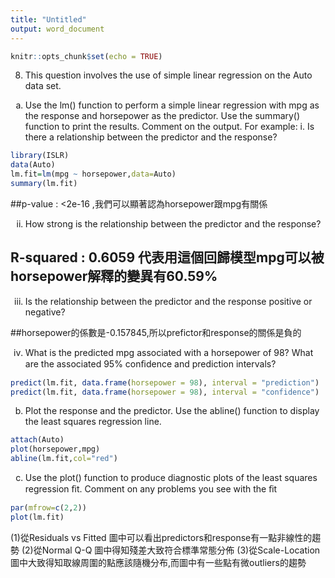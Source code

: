 ```yaml
---
title: "Untitled"
output: word_document
---
```


```r
knitr::opts_chunk$set(echo = TRUE)
```

8. This question involves the use of simple linear regression on the Auto data set.
  (a) Use the lm() function to perform a simple linear regression with mpg as the response and horsepower as the predictor. Use the summary() function to print the results. Comment on the output. For example:
    i. Is there a relationship between the predictor and the response? 
```r
library(ISLR)
data(Auto)
lm.fit=lm(mpg ~ horsepower,data=Auto)
summary(lm.fit)
```
##p-value : <2e-16 ,我們可以顯著認為horsepower跟mpg有關係



  
  ii. How strong is the relationship between the predictor and the response? 
    
    
## R-squared : 0.6059 代表用這個回歸模型mpg可以被horsepower解釋的變異有60.59%
  
  iii. Is the relationship between the predictor and the response positive or negative?
    
##horsepower的係數是-0.157845,所以prefictor和response的關係是負的

  
  
  iv. What is the predicted mpg associated with a horsepower of 98? What are the associated 95% conﬁdence and prediction intervals? 
```r
predict(lm.fit, data.frame(horsepower = 98), interval = "prediction")
predict(lm.fit, data.frame(horsepower = 98), interval = "confidence")

```

(b) Plot the response and the predictor. Use the abline() function to display the least squares regression line.
```r
attach(Auto)
plot(horsepower,mpg)
abline(lm.fit,col="red")
```
 
 
 
 
  (c) Use the plot() function to produce diagnostic plots of the least squares regression ﬁt. Comment on any problems you see with the ﬁt
```r
par(mfrow=c(2,2))
plot(lm.fit)
```

(1)從Residuals vs Fitted 圖中可以看出predictors和response有一點非線性的趨勢
(2)從Normal Q-Q 圖中得知殘差大致符合標準常態分佈
(3)從Scale-Location圖中大致得知取線周圍的點應該隨機分布,而圖中有一些點有微outliers的趨勢

```r

```

